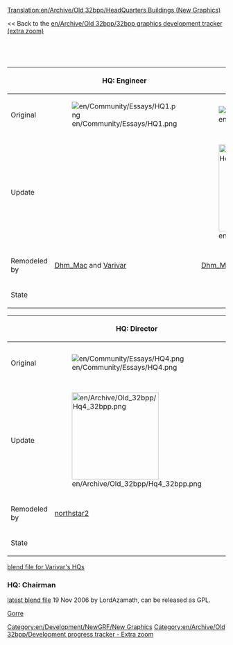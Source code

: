[[Translation:en/Archive/Old 32bpp/HeadQuarters Buildings (New Graphics)]]


<< Back to the [[en/Archive/Old 32bpp/32bpp graphics development tracker (extra zoom)]]

<div><div style="display: table-cell; width:100%">{{en/Wiki/Progress bar 32bpp tracker|headquarter}}</div><div style="display: table-cell">&nbsp;</div></div>


{{en/Archive/Old 32bpp/Tracker sprite key}}


{| border=1 style="background:#e7ebff;"
!
!HQ: Engineer
!HQ: Traffic Manager
!HQ: Transport Coordinator
|-
!Original
|[[File:en/Community/Essays/HQ1.png]]
|[[File:en/Community/Essays/HQ2.png]]
|[[File:en/Community/Essays/HQ3.png]]
|-
!Update
|
|[[File:en/Archive/Old 32bpp/Hq2 32bpp.png|200px]]
|[[File:en/Archive/Old 32bpp/Hq3 32bpp.png|200px]]
|-
!Remodeled by
|[[en/Dhm Mac|Dhm_Mac]] and [[en/Varivar|Varivar]]
|[[en/Dhm Mac|Dhm_Mac]] and [[en/Varivar|Varivar]]
|[[en/Dhm Mac|Dhm_Mac]] and [[en/Varivar|Varivar]]
|-
!State
{{en/Community/NewGRF/Done}}
{{en/Community/NewGRF/Done}}
{{en/Community/NewGRF/Done}}
|}

{| border=1 style="background:#e7ebff;"
!
!HQ: Director
!HQ: Chairman
!Statue
|-
!Original
|[[File:en/Community/Essays/HQ4.png]]
|[[File:en/Community/Essays/HQ5.png]]
|[[File:en/Archive/Old 32bpp/Company Statue.png]]
|-
!Update
|[[File:en/Archive/Old 32bpp/Hq4 32bpp.png|200px]]
|
|[[File:en/Archive/Old 32bpp/Statue2.png|200px]]
|-
!Remodeled by
|[[en/Northstar2|northstar2]]
|
|[[en/Dhm Mac|Dhm_Mac]]
|-
!State
{{en/Community/NewGRF/Done}}
{{en/Community/NewGRF/Unclaimed}}
{{en/Community/NewGRF/Done}}
|}

[http://www.tt-forums.net/viewtopic.php?p=732303#p732303 blend file for Varivar's HQs]
===HQ: Chairman===
[http://www.tt-forums.net/viewtopic.php?p=670788#p670788 latest blend file] 19 Nov 2006 by  LordAzamath, can be released as GPL.

[[en/Gorre|Gorre]]


{{en/Community/NewGRF/Navbox Graphics Development}}

[[Category:en/Development/NewGRF/New Graphics]][[Category:en/Archive/Old 32bpp/Development progress tracker - Extra zoom]]
